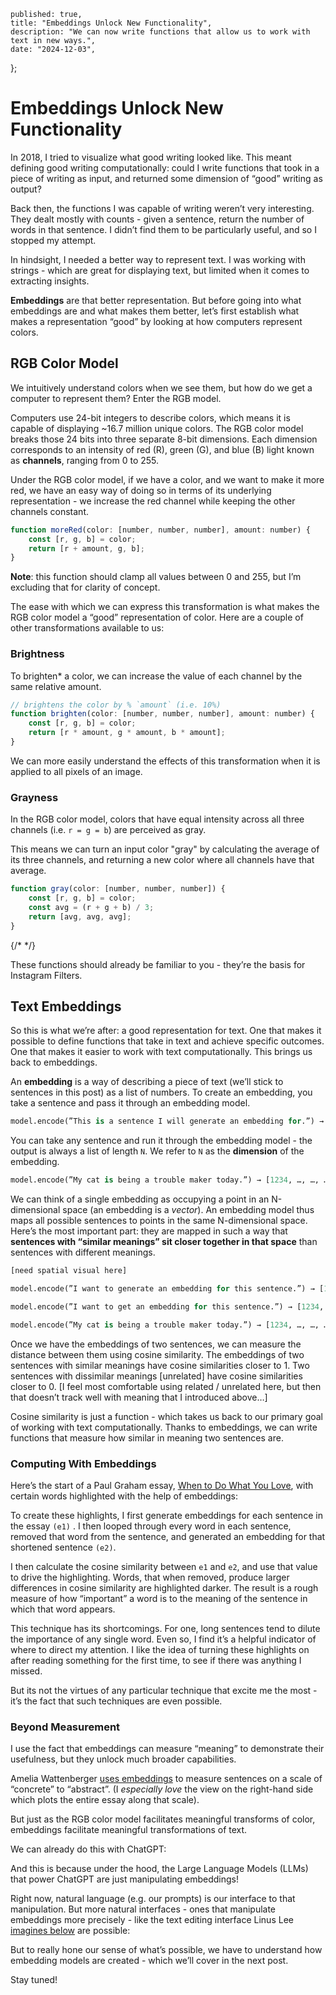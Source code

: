 
    published: true,
    title: "Embeddings Unlock New Functionality",
    description: "We can now write functions that allow us to work with text in new ways.",
    date: "2024-12-03",
};

# Embeddings Unlock New Functionality

In 2018, I tried to visualize what good writing looked like. This meant defining good writing computationally: could I write functions that took in a piece of writing as input, and returned some dimension of “good” writing as output? 

Back then, the functions I was capable of writing weren’t very interesting. They dealt mostly with counts - given a sentence, return the number of words in that sentence. I didn’t find them to be particularly useful, and so I stopped my attempt. 

In hindsight, I needed a better way to represent text. I was working with strings - which are great for displaying text, but limited when it comes to extracting insights. 

**Embeddings** are that better representation. But before going into what embeddings are and what makes them better, let’s first establish what makes a representation “good” by looking at how computers represent colors.

## RGB Color Model

We intuitively understand colors when we see them, but how do we get a computer to represent them? Enter the RGB model.

Computers use 24-bit integers to describe colors, which means it is capable of displaying ~16.7 million unique colors. The RGB color model breaks those 24 bits into three separate 8-bit dimensions. Each dimension corresponds to an intensity of red (R), green (G), and blue (B) light known as **channels**, ranging from 0 to 255. 


Under the RGB color model, if we have a color, and we want to make it more red, we have an easy way of doing so in terms of its underlying representation - we increase the red channel while keeping the other channels constant. 

```javascript
function moreRed(color: [number, number, number], amount: number) {
	const [r, g, b] = color;
	return [r + amount, g, b];
}
```
**Note**: this function should clamp all values between 0 and 255, but I’m excluding that for clarity of concept. 


The ease with which we can express this transformation is what makes the RGB color model a “good” representation of color. Here are a couple of other transformations available to us:

### Brightness

To brighten* a color, we can increase the value of each channel by the same relative amount. 

```javascript
// brightens the color by % `amount` (i.e. 10%)
function brighten(color: [number, number, number], amount: number) {
	const [r, g, b] = color;
	return [r * amount, g * amount, b * amount];
}
```

We can more easily understand the effects of this transformation when it is applied to all pixels of an image. 

### Grayness

In the RGB color model, colors that have equal intensity across all three channels (i.e. `r = g = b`) are perceived as gray. 

This means we can turn an input color "gray" by calculating the average of its three channels, and returning a new color where all channels have that average. 

```javascript
function gray(color: [number, number, number]) {
	const [r, g, b] = color;
    const avg = (r + g + b) / 3;
	return [avg, avg, avg];
}
```

<div className="mx-auto my-8 w-96">
  {/* <CustomImage src="/images/gray.png" className="rounded-sm my-12" width={1574} height={512}/> */}
  <CustomImage src="/images/gray.png" className="rounded-sm my-12" width={1574 * 1.5} height={512 * 1.5}/>
</div>

These functions should already be familiar to you - they’re the basis for Instagram Filters.

## Text Embeddings

So this is what we’re after: a good representation for text. One that makes it possible to define functions that take in text and achieve specific outcomes. One that makes it easier to work with text computationally. This brings us back to embeddings.

An **embedding** is a way of describing a piece of text (we’ll stick to sentences in this post) as a list of numbers. To create an embedding, you take a sentence and pass it through an embedding model. 

```python
model.encode(”This is a sentence I will generate an embedding for.”) → [1234, …, …, …]
```

You can take any sentence and run it through the embedding model - the output is always a list of length `N`. We refer to `N` as the **dimension** of the embedding. 


```python
model.encode(”My cat is being a trouble maker today.”) → [1234, …, …, …]
```

We can think of a single embedding as occupying a point in an N-dimensional space (an embedding is a *vector*). An embedding model thus maps all possible sentences to points in the same N-dimensional space. Here’s the most important part: they are mapped in such a way that **sentences with “similar meanings” sit closer together in that space** than sentences with different meanings.

```python
[need spatial visual here]

model.encode(”I want to generate an embedding for this sentence.”) → [1234, …, …, …]

model.encode(”I want to get an embedding for this sentence.”) → [1234, …, …, …]

model.encode(”My cat is being a trouble maker today.”) → [1234, …, …, …]
```

Once we have the embeddings of two sentences, we can measure the distance between them using cosine similarity. The embeddings of two sentences with similar meanings have cosine similarities closer to 1. Two sentences with dissimilar meanings [unrelated] have cosine similarities closer to 0. [I feel most comfortable using related / unrelated here, but then that doesn’t track well with meaning that I introduced above…]

Cosine similarity is just a function - which takes us back to our primary goal of working with text computationally. Thanks to embeddings, we can write functions that measure how similar in meaning two sentences are.

### Computing With Embeddings

Here’s the start of a Paul Graham essay, [When to Do What You Love](https://www.paulgraham.com/when.html), with certain words highlighted with the help of embeddings:

<div className="m-8">
    <RemoveWord words={pg_remove_words_results} />
</div>

To create these highlights, I first generate embeddings for each sentence in the essay `(e1)` . I then looped through every word in each sentence, removed that word from the sentence, and generated an embedding for that shortened sentence `(e2)`.

I then calculate the cosine similarity between `e1` and `e2`, and use that value to drive the highlighting. Words, that when removed, produce larger differences in cosine similarity are highlighted darker. The result is a rough measure of how “important” a word is to the meaning of the sentence in which that word appears. 

This technique has its shortcomings. For one, long sentences tend to dilute the importance of any single word. Even so, I find it’s a helpful indicator of where to direct my attention. I like the idea of turning these highlights on after reading something for the first time, to see if there was anything I missed. 

But its not the virtues of any particular technique that excite me the most - it’s the fact that such techniques are even possible.


### Beyond Measurement

I use the fact that embeddings can measure “meaning” to demonstrate their usefulness, but they unlock much broader capabilities. 

Amelia Wattenberger [uses embeddings](https://wattenberger.com/thoughts/yay-embeddings-math) to measure sentences on a scale of “concrete” to “abstract”. (I *especially love* the view on the right-hand side which plots the entire essay along that scale).



But just as the RGB color model facilitates meaningful transforms of color, embeddings facilitate meaningful transformations of text. 



We can already do this with ChatGPT: 


And this is because under the hood, the Large Language Models (LLMs) that power ChatGPT are just manipulating embeddings!

Right now, natural language (e.g. our prompts) is our interface to that manipulation. But more natural interfaces - ones that manipulate embeddings more precisely - like the text editing interface Linus Lee [imagines below](https://thesephist.com/posts/prism/) are possible:


But to really hone our sense of what’s possible, we have to understand how embedding models are created - which we’ll cover in the next post.


Stay tuned!